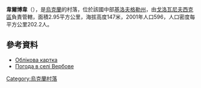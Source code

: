 {{coord|48|28|0|N|30|26|49|E|scale:100000_region:UA|display=title}}

'''韋爾博韋'''（{{lang-uk|Вербове}}），是[[烏克蘭|烏克蘭]]的村落，位於該國中部[[基洛夫格勒州|基洛夫格勒州]]，由[[戈洛瓦尼夫西克區|戈洛瓦尼夫西克區]]負責管轄，面積2.95平方公里，海拔高度147米，2001年人口596，人口密度每平方公里202.2人。

==參考資料==
* [http://gska2.rada.gov.ua/pls/z7502/A005?rdat1=11.11.2008&rf7571=16536 Облікова картка]{{dead link|date=2018年5月 |bot=InternetArchiveBot |fix-attempted=yes }}
* [http://weather.in.ua/ua/kirovogradskaja/3133 Погода в селі Вербове] {{Wayback|url=http://weather.in.ua/ua/kirovogradskaja/3133 |date=20111220194906 }}

{{Ukraine-geo-stub}}
[[Category:烏克蘭村落|Category:烏克蘭村落]]